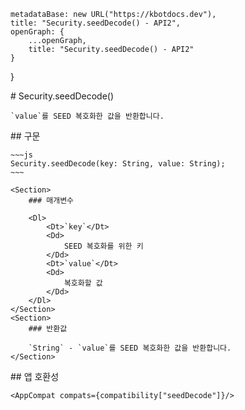 
    metadataBase: new URL("https://kbotdocs.dev"),
    title: "Security.seedDecode() - API2",
    openGraph: {
        ...openGraph,
        title: "Security.seedDecode() - API2"
    }
}

<Section>
    # Security.seedDecode()

    `value`를 SEED 복호화한 값을 반환합니다.
</Section>
<Section>
    ## 구문

    ~~~js
    Security.seedDecode(key: String, value: String);
    ~~~

    <Section>
        ### 매개변수

        <Dl>
            <Dt>`key`</Dt>
            <Dd>
                SEED 복호화를 위한 키
            </Dd>
            <Dt>`value`</Dt>
            <Dd>
                복호화할 값
            </Dd>
        </Dl>
    </Section>
    <Section>
        ### 반환값

        `String` - `value`를 SEED 복호화한 값을 반환합니다.
    </Section>
</Section>
<Section>
    ## 앱 호환성

    <AppCompat compats={compatibility["seedDecode"]}/>
</Section>